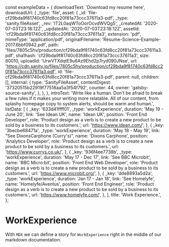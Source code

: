 const exampleData = {
  downloadText: 'Download my resume here',
  downloadUrl: {
    _type: 'file',
    asset: {
      _id: 'file-cf29bda9f81740c63fd8cc20f81a73ccc37611a3-pdf',
      _type: 'sanity.fileAsset',
      _rev: 'IT2L0aqWToOorOcvdWVQg5',
      _createdAt: '2020-07-03T23:18:12Z',
      _updatedAt: '2020-07-03T23:18:12Z',
      assetId: 'cf29bda9f81740c63fd8cc20f81a73ccc37611a3',
      extension: 'pdf',
      mimeType: 'application/pdf',
      originalFilename: 'Resume-Science-Example-2017.6bbf0942.pdf',
      path:
        'files/7805c5hv/production/cf29bda9f81740c63fd8cc20f81a73ccc37611a3.pdf',
      sha1hash: 'cf29bda9f81740c63fd8cc20f81a73ccc37611a3',
      size: 80010,
      uploadId: 'UrwVTXdqtE9u6Az9Ehd2p7ryd090JNse',
      url:
        'https://cdn.sanity.io/files/7805c5hv/production/cf29bda9f81740c63fd8cc20f81a73ccc37611a3.pdf',
      id: 'file-cf29bda9f81740c63fd8cc20f81a73ccc37611a3-pdf',
      parent: null,
      children: [],
      internal: {
        type: 'SanityFileAsset',
        contentDigest: '37320515b22919f77518aa5a3f54f792',
        counter: 44,
        owner: 'gatsby-source-sanity',
      },
    },
  },
  introText:
    'Write like a human. Don’t be afraid to break a few rules if it makes your writing more relatable. All of our content, from splashy homepage copy to system alerts, should be warm and human.',
  listData: [
    {
      _key: '633d41ffff01',
      _type: 'workExperience',
      duration: 'May 19 - June 20',
      link: 'See Idean UK',
      name: 'Idean UK',
      position: 'Front End Developer',
      role:
        'Product design as a verb is to create a new product to be sold by a business to its customers.',
      url: 'https://www.idean.com/',
    },
    {
      _key: '3becbe68471a',
      _type: 'workExperience',
      duration: 'May 18 - May 19',
      link: "See DixonsCarphone (Curry's)",
      name: 'Dixons Carphone',
      position: 'Analytics Developer',
      role:
        'Product design as a verb is to create a new product to be sold by a business to its customers.',
      url: 'https://www.currys.co.uk/',
    },
    {
      _key: '936f4ee7738b',
      _type: 'workExperience',
      duration: 'May 17 - Dec 17',
      link: 'See BBC Microbit',
      name: 'BBC Micro:bit',
      position: 'Front End Web Developer',
      role:
        'Product design as a verb is to create a new product to be sold by a business to its customers.',
      url: 'https://www.microbit.org/',
    },
    {
      _key: 'dde8893a5d2a',
      _type: 'workExperience',
      duration: 'Jan 17 - Jan 18',
      link: 'See Homelyfe',
      name: 'Homelyfe/Aventus',
      position: 'Front End Engineer',
      role:
        'Product design as a verb is to create a new product to be sold by a business to its customers.',
      url: 'https://www.homelyfe.com/',
    },
  ],
  title: 'Work Experience.',
};

<Meta
  title='Content / WorkExperience'
  component={WorkExperience}
  decorators={[withThemeProvider]}
/>

# WorkExperience

With `MDX` we can define a story for `WorkExperience` right in the middle of our
markdown documentation.

<Preview>
  <Story name='Default'>
    <WorkExperience
      downloadUrl={exampleData.downloadUrl}
      downloadText={exampleData.downloadText}
      introText={exampleData.introText}
      listData={exampleData.listData}
      title={exampleData.title}
    />
  </Story>
</Preview>
